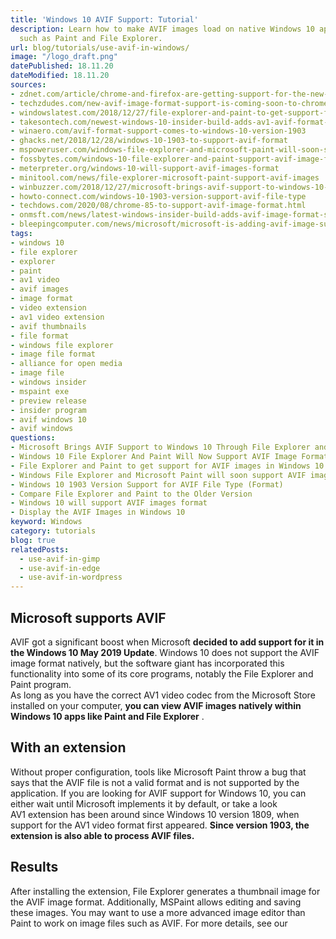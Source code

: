 ```yaml
---
title: 'Windows 10 AVIF Support: Tutorial'
description: Learn how to make AVIF images load on native Windows 10 applications
  such as Paint and File Explorer.
url: blog/tutorials/use-avif-in-windows/
image: "/logo_draft.png"
datePublished: 18.11.20
dateModified: 18.11.20
sources:
- zdnet.com/article/chrome-and-firefox-are-getting-support-for-the-new-avif-image-format
- techzdudes.com/new-avif-image-format-support-is-coming-soon-to-chrome-and-firefox
- windowslatest.com/2018/12/27/file-explorer-and-paint-to-get-support-for-avif-images-in-windows-10
- takesontech.com/newest-windows-10-insider-build-adds-av1-avif-format-support
- winaero.com/avif-format-support-comes-to-windows-10-version-1903
- ghacks.net/2018/12/28/windows-10-1903-to-support-avif-format
- mspoweruser.com/windows-file-explorer-and-microsoft-paint-will-soon-support-avif-images
- fossbytes.com/windows-10-file-explorer-and-paint-support-avif-image-format
- meterpreter.org/windows-10-will-support-avif-images-format
- minitool.com/news/file-explorer-microsoft-paint-support-avif-images
- winbuzzer.com/2018/12/27/microsoft-brings-avif-support-to-windows-10-through-file-explorer-and-paint-xcxwbn
- howto-connect.com/windows-10-1903-version-support-avif-file-type
- techdows.com/2020/08/chrome-85-to-support-avif-image-format.html
- onmsft.com/news/latest-windows-insider-build-adds-avif-image-format-support
- bleepingcomputer.com/news/microsoft/microsoft-is-adding-avif-image-support-to-windows-10
tags:
- windows 10
- file explorer
- explorer
- paint
- av1 video
- avif images
- image format
- video extension
- av1 video extension
- avif thumbnails
- file format
- windows file explorer
- image file format
- alliance for open media
- image file
- windows insider
- mspaint exe
- preview release
- insider program
- avif windows 10
- avif windows
questions:
- Microsoft Brings AVIF Support to Windows 10 Through File Explorer and Paint
- Windows 10 File Explorer And Paint Will Now Support AVIF Image Format
- File Explorer and Paint to get support for AVIF images in Windows 10
- Windows File Explorer and Microsoft Paint will soon support AVIF images
- Windows 10 1903 Version Support for AVIF File Type (Format)
- Compare File Explorer and Paint to the Older Version
- Windows 10 will support AVIF images format
- Display the AVIF Images in Windows 10
keyword: Windows
category: tutorials
blog: true
relatedPosts: 
  - use-avif-in-gimp
  - use-avif-in-edge
  - use-avif-in-wordpress
---
```


## Microsoft supports AVIF

AVIF got a significant boost when Microsoft **decided to add support for it in the Windows 10 May 2019 Update**. Windows 10 does not support the AVIF image format natively, but the software giant has incorporated this functionality into some of its core programs, notably the File Explorer and Paint program.  
As long as you have the correct AV1 video codec from the Microsoft Store installed on your computer, **you can view AVIF images natively within Windows 10 apps like Paint and File Explorer** . 

## With an extension

Without proper configuration, tools like Microsoft Paint throw a bug that says that the AVIF file is not a valid format and is not supported by the application. If you are looking for AVIF support for Windows 10, you can either wait until Microsoft implements it by default, or take a look <Link link="microsoft.com/de-de/p/av1-video-extension/9mvzqvxjbq9v" text="at the extension." ext="" />  
AV1 extension has been around since Windows 10 version 1809, when support for the AV1 video format first appeared. **Since version 1903, the extension is also able to process AVIF files.** 

## Results

After installing the extension, File Explorer generates a thumbnail image for the AVIF image format. Additionally, MSPaint allows editing and saving these images. You may want to use a more advanced image editor than Paint to work on image files such as AVIF. For more details, see our <Link text="article about GIMP." link="/blog/tutorials/use-avif-in-gimp/" />